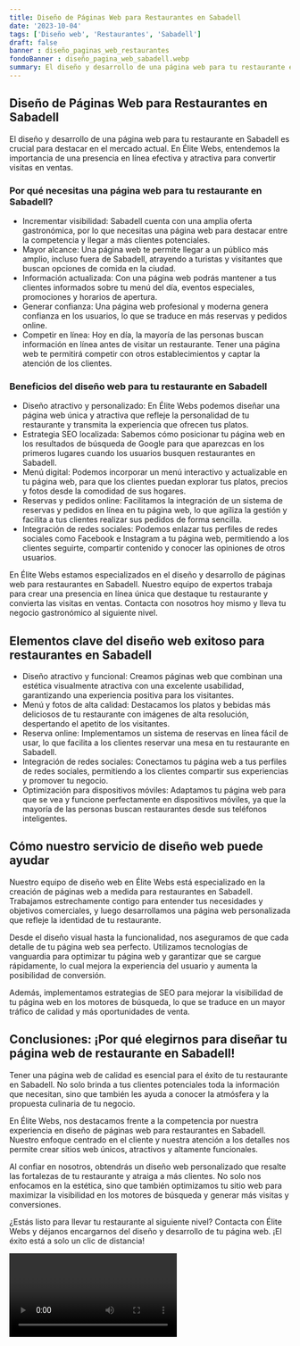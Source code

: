 ```yaml
---
title: Diseño de Páginas Web para Restaurantes en Sabadell
date: '2023-10-04'
tags: ['Diseño web', 'Restaurantes', 'Sabadell']
draft: false
banner : diseño_paginas_web_restaurantes
fondoBanner : diseño_pagina_web_sabadell.webp
summary: El diseño y desarrollo de una página web para tu restaurante en Sabadell es crucial para destacar en el mercado actual. En Élite Webs, entendemos la importancia de una presencia en línea efectiva y atractiva para convertir visitas en ventas. 
---
```


## Diseño de Páginas Web para Restaurantes en Sabadell

El diseño y desarrollo de una página web para tu restaurante en Sabadell es crucial para destacar en el mercado actual. En Élite Webs, entendemos la importancia de una presencia en línea efectiva y atractiva para convertir visitas en ventas. 

### Por qué necesitas una página web para tu restaurante en Sabadell?

- Incrementar visibilidad: Sabadell cuenta con una amplia oferta gastronómica, por lo que necesitas una página web para destacar entre la competencia y llegar a más clientes potenciales.
- Mayor alcance: Una página web te permite llegar a un público más amplio, incluso fuera de Sabadell, atrayendo a turistas y visitantes que buscan opciones de comida en la ciudad.
- Información actualizada: Con una página web podrás mantener a tus clientes informados sobre tu menú del día, eventos especiales, promociones y horarios de apertura. 
- Generar confianza: Una página web profesional y moderna genera confianza en los usuarios, lo que se traduce en más reservas y pedidos online.
- Competir en línea: Hoy en día, la mayoría de las personas buscan información en línea antes de visitar un restaurante. Tener una página web te permitirá competir con otros establecimientos y captar la atención de los clientes.

### Beneficios del diseño web para tu restaurante en Sabadell

- Diseño atractivo y personalizado: En Élite Webs podemos diseñar una página web única y atractiva que refleje la personalidad de tu restaurante y transmita la experiencia que ofrecen tus platos.
- Estrategia SEO localizada: Sabemos cómo posicionar tu página web en los resultados de búsqueda de Google para que aparezcas en los primeros lugares cuando los usuarios busquen restaurantes en Sabadell.
- Menú digital: Podemos incorporar un menú interactivo y actualizable en tu página web, para que los clientes puedan explorar tus platos, precios y fotos desde la comodidad de sus hogares.
- Reservas y pedidos online: Facilitamos la integración de un sistema de reservas y pedidos en línea en tu página web, lo que agiliza la gestión y facilita a tus clientes realizar sus pedidos de forma sencilla.
- Integración de redes sociales: Podemos enlazar tus perfiles de redes sociales como Facebook e Instagram a tu página web, permitiendo a los clientes seguirte, compartir contenido y conocer las opiniones de otros usuarios.

En Élite Webs estamos especializados en el diseño y desarrollo de páginas web para restaurantes en Sabadell. Nuestro equipo de expertos trabaja para crear una presencia en línea única que destaque tu restaurante y convierta las visitas en ventas. Contacta con nosotros hoy mismo y lleva tu negocio gastronómico al siguiente nivel.

<GifSeo />

<Cta />

## Elementos clave del diseño web exitoso para restaurantes en Sabadell

- Diseño atractivo y funcional: Creamos páginas web que combinan una estética visualmente atractiva con una excelente usabilidad, garantizando una experiencia positiva para los visitantes.
- Menú y fotos de alta calidad: Destacamos los platos y bebidas más deliciosos de tu restaurante con imágenes de alta resolución, despertando el apetito de los visitantes.
- Reserva online: Implementamos un sistema de reservas en línea fácil de usar, lo que facilita a los clientes reservar una mesa en tu restaurante en Sabadell.
- Integración de redes sociales: Conectamos tu página web a tus perfiles de redes sociales, permitiendo a los clientes compartir sus experiencias y promover tu negocio.
- Optimización para dispositivos móviles: Adaptamos tu página web para que se vea y funcione perfectamente en dispositivos móviles, ya que la mayoría de las personas buscan restaurantes desde sus teléfonos inteligentes.

## Cómo nuestro servicio de diseño web puede ayudar

Nuestro equipo de diseño web en Élite Webs está especializado en la creación de páginas web a medida para restaurantes en Sabadell. Trabajamos estrechamente contigo para entender tus necesidades y objetivos comerciales, y luego desarrollamos una página web personalizada que refleje la identidad de tu restaurante.

Desde el diseño visual hasta la funcionalidad, nos aseguramos de que cada detalle de tu página web sea perfecto. Utilizamos tecnologías de vanguardia para optimizar tu página web y garantizar que se cargue rápidamente, lo cual mejora la experiencia del usuario y aumenta la posibilidad de conversión.

Además, implementamos estrategias de SEO para mejorar la visibilidad de tu página web en los motores de búsqueda, lo que se traduce en un mayor tráfico de calidad y más oportunidades de venta.

## Conclusiones: ¡Por qué elegirnos para diseñar tu página web de restaurante en Sabadell!

Tener una página web de calidad es esencial para el éxito de tu restaurante en Sabadell. No solo brinda a tus clientes potenciales toda la información que necesitan, sino que también les ayuda a conocer la atmósfera y la propuesta culinaria de tu negocio. 

En Élite Webs, nos destacamos frente a la competencia por nuestra experiencia en diseño de páginas web para restaurantes en Sabadell. Nuestro enfoque centrado en el cliente y nuestra atención a los detalles nos permite crear sitios web únicos, atractivos y altamente funcionales. 

Al confiar en nosotros, obtendrás un diseño web personalizado que resalte las fortalezas de tu restaurante y atraiga a más clientes. No solo nos enfocamos en la estética, sino que también optimizamos tu sitio web para maximizar la visibilidad en los motores de búsqueda y generar más visitas y conversiones.

¿Estás listo para llevar tu restaurante al siguiente nivel? Contacta con Élite Webs y déjanos encargarnos del diseño y desarrollo de tu página web. ¡El éxito está a solo un clic de distancia!

<Video />

<CtaBot job='Restaurantes' city='Sabadell'/>

<Gmaps query='Sabadell+españa+maps' />